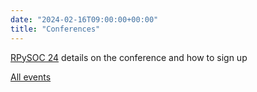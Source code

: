 ```yaml
---
date: "2024-02-16T09:00:00+00:00"
title: "Conferences"
---
```


[RPySOC 24](https://nhsrcommunity.com/conference24.html) details on the conference and how to sign up

[All events](https://nhsrcommunity.com/events.html)